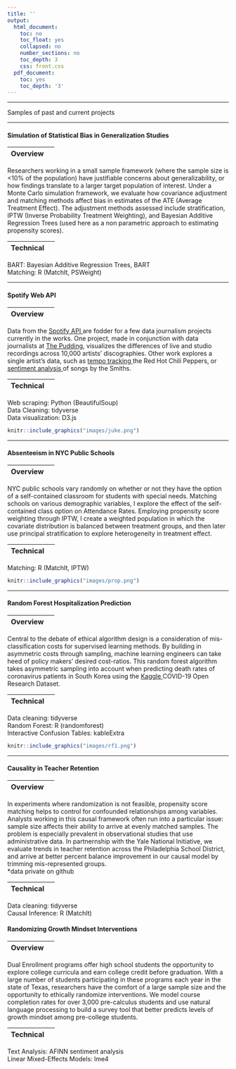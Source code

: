 ```yaml
---
title: ''
output:
  html_document:
    toc: no
    toc_float: yes
    collapsed: no
    number_sections: no
    toc_depth: 3
    css: front.css
  pdf_document:
    toc: yes
    toc_depth: '3'
---
```


---


<p> Samples of past and current projects </p>


---

#### Simulation of Statistical Bias in Generalization Studies



<div class="row">
<div class="col-sm-6">

|Overview|  |
|:--------|-------:|

Researchers working in a small sample framework (where the sample size is <10% of the population) have justifiable concerns about generalizability, or how findings translate to a larger target population of interest. Under a Monte Carlo simulation framework, we evaluate how covariance adjustment and matching methods affect bias in estimates of the ATE (Average Treatment Effect). The adjustment methods assessed include stratification, IPTW (Inverse Probability Treatment Weighting), and Bayesian Additive Regression Trees (used here as a non parametric approach to estimating propensity scores).

|Technical |  |
|:--------|-------:|
BART: Bayesian Additive Regression Trees, BART </br>
Matching: R (MatchIt, PSWeight)

  <a href="https://github.com/katjanewilson/BARTsimulation" target = "_blank"><i class="fa fa-github" aria-hidden="true"></i></a>

</div>
<div class="col-sm-6">

</div>
</div>

-----



#### Spotify Web API


<div class="row">
<div class="col-sm-6">

|Overview|  |
|:--------|-------:|

Data from the <a href = "https://developer.spotify.com/documentation/web-api/" target = "_blank"> Spotify API </a> are fodder for a few data journalism projects currently in the works. One project, made in conjunction with data journalists at <a href = "https://pudding.cool/" target = "_blank"> The Pudding</a>, visualizes the differences of live and studio recordings across 10,000 artists' discographies. Other work explores a single artist's data, such as <a href = "https://towardsdatascience.com/its-just-a-minor-thing-keeping-up-with-the-red-hot-chili-peppers-217ba4449746" target = "_blank"> tempo tracking </a> the Red Hot Chili Peppers, or <a href = "https://towardsdatascience.com/heaven-knows-im-miserable-now-limitations-of-sentiment-analysis-with-a-very-sentimental-band-215c6d898ba7" target = "_blank"> sentiment analysis </a> of songs by the Smiths. 
  
|Technical |  |
|:--------|-------:|
Web scraping: Python (BeautifulSoup) </br>
Data Cleaning: tidyverse </br>
Data visualization: D3.js

</div>
<div class="col-sm-6">

<a href="https://pudding.cool/" target = "_blank">
```r
knitr::include_graphics("images/juke.png")
```
</a>

</div>
</div>
---


#### Absenteeism in NYC Public Schools

<div class="row">
<div class="col-sm-6">

|Overview |  |
|:--------|-------:|

NYC public schools vary randomly on whether or not they have the option of a self-contained classroom for students with special needs. Matching schools on various demographic variables, I explore the effect of the self-contained class option on Attendance Rates. Employing propensity score weighting through IPTW, I create a weighted population in which the covariate distribution is balanced between treatment groups, and then later use principal stratification to explore heterogeneity in treatment effect.

|Technical |  |
|:--------|-------:|
Matching: R (MatchIt, IPTW)

  <a href="https://katjanewilson.github.io/NYC_open_data/index/" target = "_blank"><i class="fa fa-github" aria-hidden="true"></i></a>


</div>
<div class="col-sm-6">

<a href="https://katjanewilson.github.io/NYC_open_data/" target = "_blank">
```r
knitr::include_graphics("images/prop.png")
```
</a>

</div>
</div>

---



#### Random Forest Hospitalization Prediction


<div class="row">
<div class="col-sm-6">

|Overview |  |
|:--------|-------:|

Central to the debate of ethical algorithm design is a consideration of mis-classification costs for supervised learning methods. By building in asymmetric costs through sampling, machine learning engineers can take heed of policy makers' desired cost-ratios. This random forest algorithm takes asymmetric sampling into account when predicting death rates of coronavirus patients in South Korea using the <a href = "https://www.kaggle.com/allen-institute-for-ai/CORD-19-research-challenge/" target = "_blank"> Kaggle </a>COVID-19 Open Research Dataset.</br>

|Technical |  |
|:--------|-------:|

Data cleaning: tidyverse </br>
Random Forest: R (randomforest) </br>
Interactive Confusion Tables: kableExtra

  <a href="https://github.com/katjanewilson/https://katjanewilson.github.io/Kaggle-Open-Research-Challenge-Random-Forest/" target = "_blank"><i class="fa fa-github" aria-hidden="true"></i></a>


</div>
<div class="col-sm-6">

<a href="https://katjanewilson.github.io/Kaggle-Open-Research-Challenge-Random-Forest/" target = "_blank">
```r
knitr::include_graphics("images/rf1.png")
```
</a>

</div>
</div>

---


#### Causality in Teacher Retention



<div class="row">
<div class="col-sm-6">
    
|Overview |  |
|:--------|-------:|
    
In experiments where randomization is not feasible, propensity score matching helps to control for confounded relationships among variables. Analysts working in this causal framework often run into a particular issue: sample size affects their ability to arrive at evenly matched samples. The problem is especially prevalent in observational studies that use administrative data. In partnernship with the Yale National Initiative, we evaluate trends in teacher retention across the Philadelphia School District, and arrive at better percent balance improvement in our causal model by trimming mis-represented groups. </br> *data private on github
  
|Technical |  |
|:--------|-------:|
Data cleaning: tidyverse </br>
    Causal Inference: R (MatchIt)
  
  
  <a href="https://github.com/katjanewilson/Yale-National-Initiative" target = "_blank"><i class="fa fa-github" aria-hidden="true"></i></a>
    
</a>

</div>
</div>     
        
        
#### Randomizing Growth Mindset Interventions
        
        
<div class="row">
<div class="col-sm-6">
        
|Overview |  |
|:--------|-------:|
        
Dual Enrollment programs offer high school students the opportunity to explore college curricula and earn college credit before graduation. With a large number of students participating in these programs each year in the state of Texas, researchers have the comfort of a large sample size and the opportunity to ethically randomize interventions. We model course completion rates for over 3,000 pre-calculus students and use natural language processing to build a survey tool that better predicts levels of growth mindset among pre-college students.
      
|Technical |  |
|:--------|-------:|

Text Analysis: AFINN sentiment analysis </br>
Linear Mixed-Effects Models: lme4
      
      
</div>
</div>
